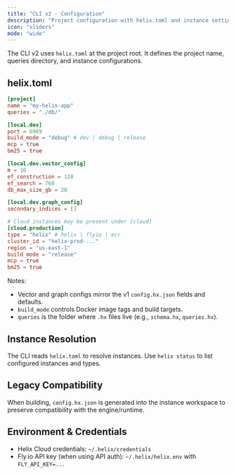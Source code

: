 ```yaml
---
title: "CLI v2 - Configuration"
description: "Project configuration with helix.toml and instance settings"
icon: "sliders"
mode: "wide"
---
```


The CLI v2 uses `helix.toml` at the project root. It defines the project name, queries directory, and instance configurations.

## helix.toml

```toml
[project]
name = "my-helix-app"
queries = "./db/"

[local.dev]
port = 6969
build_mode = "debug" # dev | debug | release
mcp = true
bm25 = true

[local.dev.vector_config]
m = 16
ef_construction = 128
ef_search = 768
db_max_size_gb = 20

[local.dev.graph_config]
secondary_indices = []

# Cloud instances may be present under [cloud]
[cloud.production]
type = "helix" # helix | flyio | ecr
cluster_id = "helix-prod-..."
region = "us-east-1"
build_mode = "release"
mcp = true
bm25 = true
```

Notes:

- Vector and graph configs mirror the v1 `config.hx.json` fields and defaults.
- `build_mode` controls Docker image tags and build targets.
- `queries` is the folder where `.hx` files live (e.g., `schema.hx`, `queries.hx`).

## Instance Resolution

The CLI reads `helix.toml` to resolve instances. Use `helix status` to list configured instances and types.

## Legacy Compatibility

When building, `config.hx.json` is generated into the instance workspace to preserve compatibility with the engine/runtime.

## Environment & Credentials

- Helix Cloud credentials: `~/.helix/credentials`
- Fly.io API key (when using API auth): `~/.helix/helix.env` with `FLY_API_KEY=...`



